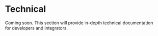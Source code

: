 # Technical

Coming soon. This section will provide in-depth technical documentation for developers and integrators. 